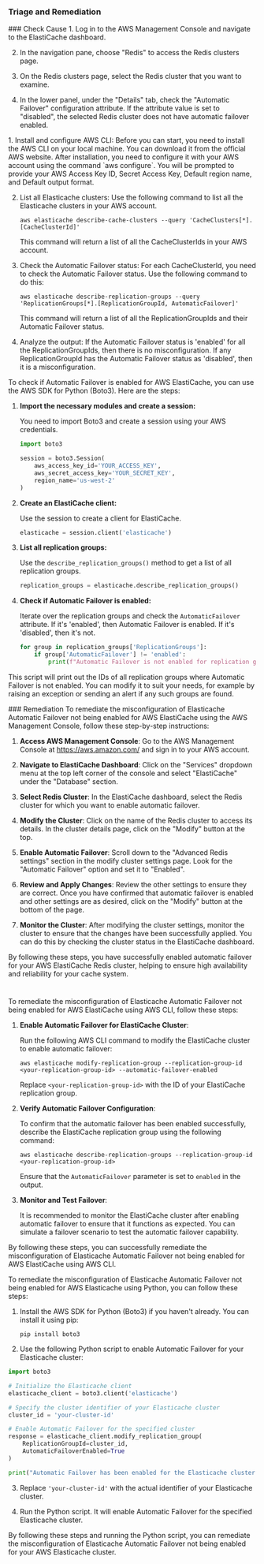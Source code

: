 
### Triage and Remediation
<Tabs>

<Tab title='Cause'>
### Check Cause
<AccordionGroup>
<Accordion title='Using Console' defaultOpen='true'>
1. Log in to the AWS Management Console and navigate to the ElastiCache dashboard.

2. In the navigation pane, choose "Redis" to access the Redis clusters page.

3. On the Redis clusters page, select the Redis cluster that you want to examine.

4. In the lower panel, under the "Details" tab, check the "Automatic Failover" configuration attribute. If the attribute value is set to "disabled", the selected Redis cluster does not have automatic failover enabled.
</Accordion>

<Accordion title='Using CLI'>
1. Install and configure AWS CLI: Before you can start, you need to install the AWS CLI on your local machine. You can download it from the official AWS website. After installation, you need to configure it with your AWS account using the command `aws configure`. You will be prompted to provide your AWS Access Key ID, Secret Access Key, Default region name, and Default output format.

2. List all Elasticache clusters: Use the following command to list all the Elasticache clusters in your AWS account.

   ```
   aws elasticache describe-cache-clusters --query 'CacheClusters[*].[CacheClusterId]'
   ```

   This command will return a list of all the CacheClusterIds in your AWS account.

3. Check the Automatic Failover status: For each CacheClusterId, you need to check the Automatic Failover status. Use the following command to do this:

   ```
   aws elasticache describe-replication-groups --query 'ReplicationGroups[*].[ReplicationGroupId, AutomaticFailover]'
   ```

   This command will return a list of all the ReplicationGroupIds and their Automatic Failover status.

4. Analyze the output: If the Automatic Failover status is 'enabled' for all the ReplicationGroupIds, then there is no misconfiguration. If any ReplicationGroupId has the Automatic Failover status as 'disabled', then it is a misconfiguration.
</Accordion>

<Accordion title='Using Python'>
To check if Automatic Failover is enabled for AWS ElastiCache, you can use the AWS SDK for Python (Boto3). Here are the steps:

1. **Import the necessary modules and create a session:**

    You need to import Boto3 and create a session using your AWS credentials.

    ```python
    import boto3

    session = boto3.Session(
        aws_access_key_id='YOUR_ACCESS_KEY',
        aws_secret_access_key='YOUR_SECRET_KEY',
        region_name='us-west-2'
    )
    ```

2. **Create an ElastiCache client:**

    Use the session to create a client for ElastiCache.

    ```python
    elasticache = session.client('elasticache')
    ```

3. **List all replication groups:**

    Use the `describe_replication_groups()` method to get a list of all replication groups.

    ```python
    replication_groups = elasticache.describe_replication_groups()
    ```

4. **Check if Automatic Failover is enabled:**

    Iterate over the replication groups and check the `AutomaticFailover` attribute. If it's 'enabled', then Automatic Failover is enabled. If it's 'disabled', then it's not.

    ```python
    for group in replication_groups['ReplicationGroups']:
        if group['AutomaticFailover'] != 'enabled':
            print(f"Automatic Failover is not enabled for replication group {group['ReplicationGroupId']}")
    ```

This script will print out the IDs of all replication groups where Automatic Failover is not enabled. You can modify it to suit your needs, for example by raising an exception or sending an alert if any such groups are found.
</Accordion>

</AccordionGroup>
</Tab>
<Tab title='Remediation'>
### Remediation

<AccordionGroup>
<Accordion title='Using Console' defaultOpen='true'>
To remediate the misconfiguration of Elasticache Automatic Failover not being enabled for AWS ElastiCache using the AWS Management Console, follow these step-by-step instructions:

1. **Access AWS Management Console**: Go to the AWS Management Console at https://aws.amazon.com/ and sign in to your AWS account.

2. **Navigate to ElastiCache Dashboard**: Click on the "Services" dropdown menu at the top left corner of the console and select "ElastiCache" under the "Database" section.

3. **Select Redis Cluster**: In the ElastiCache dashboard, select the Redis cluster for which you want to enable automatic failover.

4. **Modify the Cluster**: Click on the name of the Redis cluster to access its details. In the cluster details page, click on the "Modify" button at the top.

5. **Enable Automatic Failover**: Scroll down to the "Advanced Redis settings" section in the modify cluster settings page. Look for the "Automatic Failover" option and set it to "Enabled".

6. **Review and Apply Changes**: Review the other settings to ensure they are correct. Once you have confirmed that automatic failover is enabled and other settings are as desired, click on the "Modify" button at the bottom of the page.

7. **Monitor the Cluster**: After modifying the cluster settings, monitor the cluster to ensure that the changes have been successfully applied. You can do this by checking the cluster status in the ElastiCache dashboard.

By following these steps, you have successfully enabled automatic failover for your AWS ElastiCache Redis cluster, helping to ensure high availability and reliability for your cache system.

#
</Accordion>

<Accordion title='Using CLI'>
To remediate the misconfiguration of Elasticache Automatic Failover not being enabled for AWS ElastiCache using AWS CLI, follow these steps:

1. **Enable Automatic Failover for ElastiCache Cluster**:
   
   Run the following AWS CLI command to modify the ElastiCache cluster to enable automatic failover:
   ```
   aws elasticache modify-replication-group --replication-group-id <your-replication-group-id> --automatic-failover-enabled
   ```

   Replace `<your-replication-group-id>` with the ID of your ElastiCache replication group.

2. **Verify Automatic Failover Configuration**:

   To confirm that the automatic failover has been enabled successfully, describe the ElastiCache replication group using the following command:
   ```
   aws elasticache describe-replication-groups --replication-group-id <your-replication-group-id>
   ```

   Ensure that the `AutomaticFailover` parameter is set to `enabled` in the output.

3. **Monitor and Test Failover**:

   It is recommended to monitor the ElastiCache cluster after enabling automatic failover to ensure that it functions as expected. You can simulate a failover scenario to test the automatic failover capability.

By following these steps, you can successfully remediate the misconfiguration of Elasticache Automatic Failover not being enabled for AWS ElastiCache using AWS CLI.
</Accordion>

<Accordion title='Using Python'>
To remediate the misconfiguration of Elasticache Automatic Failover not being enabled for AWS Elasticache using Python, you can follow these steps:

1. Install the AWS SDK for Python (Boto3) if you haven't already. You can install it using pip:
   
   ```
   pip install boto3
   ```

2. Use the following Python script to enable Automatic Failover for your Elasticache cluster:

```python
import boto3

# Initialize the Elasticache client
elasticache_client = boto3.client('elasticache')

# Specify the cluster identifier of your Elasticache cluster
cluster_id = 'your-cluster-id'

# Enable Automatic Failover for the specified cluster
response = elasticache_client.modify_replication_group(
    ReplicationGroupId=cluster_id,
    AutomaticFailoverEnabled=True
)

print("Automatic Failover has been enabled for the Elasticache cluster.")
```

3. Replace `'your-cluster-id'` with the actual identifier of your Elasticache cluster.

4. Run the Python script. It will enable Automatic Failover for the specified Elasticache cluster.

By following these steps and running the Python script, you can remediate the misconfiguration of Elasticache Automatic Failover not being enabled for your AWS Elasticache cluster.
</Accordion>

</AccordionGroup>
</Tab>
</Tabs>
